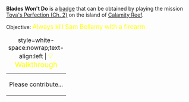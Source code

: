 '''Blades Won't Do''' is a [[Badges|badge]] that can be obtained by playing the mission [[Toya's Perfection (Ch. 2)]] on the island of [[Calamity Reef]].

Objective: <big style="color:yellow">Always kill Sam Bellamy with a firearm.</big>

{| class="mw-collapsible mw-collapsed"
|+ style=white-space:nowrap;text-align:left | <big style="color:yellow">💡 Walkthrough</big>
|-
| Please contribute...
|}